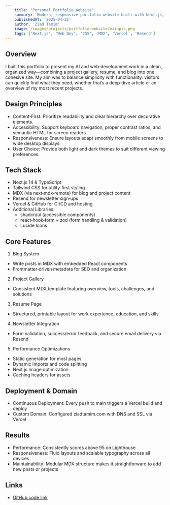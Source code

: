 ```yaml
---
    title: "Personal Portfolio Website"
    summary: 'Modern, responsive portfolio website built with Next.js, TypeScript, and Tailwind CSS.'
    publishedAt: '2025-04-21'
    author: 'Ziad Tamim'
    image: /images/projects/portfolio-website/mainpic.png
    tags: ['Next.js', 'Web Dev', 'CSS', 'MDX', 'Vercel', 'Resend']
---
```


## Overview
I built this portfolio to present my AI and web‑development work in a clean, organized way—combining a project gallery, 
resume, and blog into one cohesive site. My aim was to balance simplicity with functionality: visitors can quickly find what 
they need, whether that’s a deep‑dive article or an overview of my most recent projects.

## Design Principles
- Content‑First: Prioritize readability and clear hierarchy over decorative elements.
- Accessibility: Support keyboard navigation, proper contrast ratios, and semantic HTML for screen readers.
- Responsiveness: Ensure layouts adapt smoothly from mobile screens to wide desktop displays.
- User Choice: Provide both light and dark themes to suit different viewing preferences.

## Tech Stack
- Next.js 14 & TypeScript
- Tailwind CSS for utility‑first styling
- MDX (via next‑mdx‑remote) for blog and project content
- Resend for newsletter sign‑ups
- Vercel & GitHub for CI/CD and hosting
- Additional Libraries:
    - shadcn/ui (accessible components)
    - react‑hook‑form + zod (form handling & validation)
    - Lucide Icons

## Core Features
1. Blog System
 - Write posts in MDX with embedded React components
 - Frontmatter‑driven metadata for SEO and organization

2. Project Gallery
- Consistent MDX template featuring overview, tools, challenges, and solutions

3. Resume Page
- Structured, printable layout for work experience, education, and skills

4. Newsletter Integration
- Form validation, success/error feedback, and secure email delivery via Resend

5. Performance Optimizations
- Static generation for most pages
- Dynamic imports and code splitting
- Next.js Image optimization
- Caching headers for assets


## Deployment & Domain
- Continuous Deployment: Every push to main triggers a Vercel build and deploy
- Custom Domain: Configured ziadtamim.com with DNS and SSL via Vercel

## Results
- Performance: Consistently scores above 95 on Lighthouse
- Responsiveness: Fluid layouts and scalable typography across all devices
- Maintainability: Modular MDX structure makes it straightforward to add new posts or projects

## Links
- [GitHub code link](https://github.com/Ziad-Tamim/ziad-tamim-portfolio)


